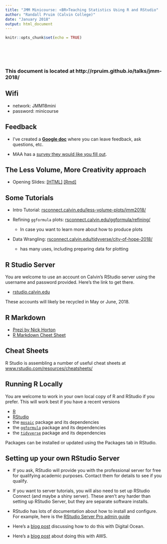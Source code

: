 ```yaml
---
title: "JMM Minicourse: <BR>Teaching Statistics Using R and RStudio"
author: "Randall Pruim (Calvin College)"
date: "January 2018"
output: html_document
---
```


```r
knitr::opts_chunk$set(echo = TRUE)
```


<br>
<br>
<br>

###  This document is located at http://rpruim.github.io/talks/jmm-2018/

## Wifi

  * network: JMM18mini
  * password: minicourse
  
## Feedback 

 * I've created a [**Google doc**](https://docs.google.com/document/d/1d_gm6hRLSfAJBVr-P9M7cTdf3PCNaAY_qFjuEiNEVuA/edit?usp=sharing) where you can leave feedback, ask questions, etc.

 * MAA has a [survey they would like you fill out](https://www.surveymonkey.com/r/RCTTT5D).

## The Less Volume, More Creativity approach

  * Opening Slides: [[HTML]](../Less-Volume/less-volume-jmm-2018.html) [[Rmd]](../Less-Volume/less-volume-jmm-2018.Rmd)
  

## Some Tutorials
 
  * Intro Tutorial: [rsconnect.calvin.edu/less-volume-plots/jmm2018/](http://rstudio.calvin.edu:3939/less-volume-plots/jmm2018/)
  
  
  * Refining `ggformula` plots: [rsconnect.calvin.edu/ggformula/refining/](http://rstudio.calvin.edu:3939/ggformula/refining/)
  
    * In case you want to learn more about how to produce plots  
   
   
 
 * Data Wrangling: [rsconnect.calvin.edu/tidyverse/city-of-hope-2018/](http://rsconnect.calvin.edu/tidyverse/city-of-hope-2018/)
    
    * has many uses, including preparing data for plotting


## R Studio Server

You are welcome to use an account on Calvin's RStudio server using the username and password 
provided.  Here's the link to get there.

  * [rstudio.calvin.edu](http://rstudio.calvin.edu)
  
These accounts will likely be recycled in May or June, 2018.

## R Markdown

 * [Prezi by Nick Horton](https://prezi.com/vq6l5yqpnqma/intro-to-r-markdown-cvc-2015/)
 * [R Markdown Cheet Sheet](https://github.com/rstudio/cheatsheets/raw/master/rmarkdown-2.0.pdf)

## Cheat Sheets

R Studio is assembling a number of useful cheat sheets at [www.rstudio.com/resources/cheatsheets/](https://www.rstudio.com/resources/cheatsheets/)
   
## Running R Locally

You are welcome to work in your own local copy of R and RStudio if you prefer.  This will work best if you have a recent versions 

  * [R](http://cran.r-project.org)
  * [RStudio](http://rstudio.com)
  * the [`mosaic`](https://github.com/ProjectMOSAIC/mosaic) package and its dependencies
  * the [`ggformula`](https://github.com/ProjectMOSAIC/mosaic) package and its dependencies
  * the [`tidyverse`](https://github.com/tidyverse/tidyverse) package and its dependencies
  
Packages can be installed or updated using the Packages tab in RStudio.

## Setting up your own RStudio Server  

 * If you ask, RStudio will provide you with the professional server for free for qualifying academic purposes.  Contact them for details to see if you qualify.
 
 * If you want to server tutorials, you will also need to set up RStudio Connect (and maybe a shiny server).  These aren't any harder than setting up RStudio Server, but they are separate software installs.
 
 * RStudio has lots of documentation about how to install and configure. For example, here is the [RStudio Server Pro admin guide](http://docs.rstudio.com/ide/server-pro/)
 
 * Here's a [blog post](https://www.r-bloggers.com/how-to-get-your-very-own-rstudio-server-and-shiny-server-with-digitalocean/) discussing how to do this with Digital Ocean.

 * Here's a [blog post](http://amunategui.github.io/EC2-RStudioServer/) about doing this with AWS.
 